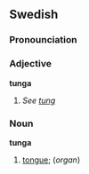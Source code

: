 ==Swedish==
===Pronounciation===
{{IPA|/tˈɵŋˌʌ/}}
===Adjective===
'''tunga'''
#''See [[tung]]''

===Noun===
'''tunga'''
#[[tongue]]; (''organ'')
